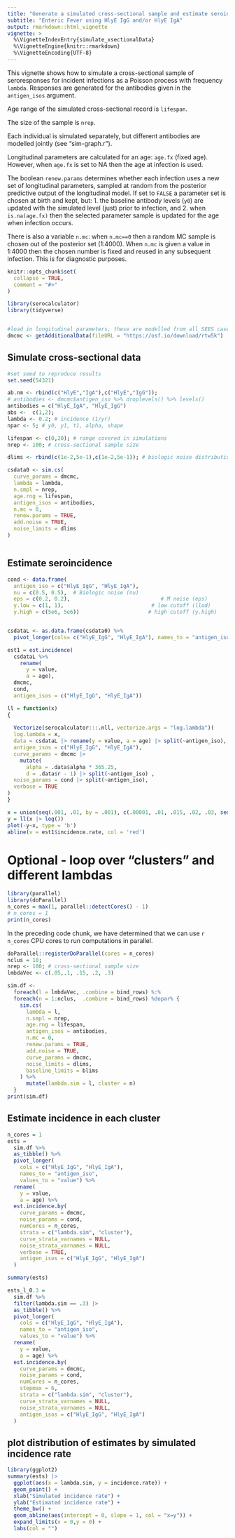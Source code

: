 ```yaml
---
title: "Generate a simulated cross-sectional sample and estimate seroincidence"
subtitle: "Enteric Fever using HlyE IgG and/or HlyE IgA"
output: rmarkdown::html_vignette
vignette: >
  %\VignetteIndexEntry{simulate_xsectionalData}
  %\VignetteEngine{knitr::rmarkdown}
  %\VignetteEncoding{UTF-8}
---
```



This vignette shows how to simulate a cross-sectional sample of 
seroresponses for incident infections as a Poisson process with frequency `lambda`. 
Responses are generated for the antibodies given in the `antigen_isos` argument.

Age range of the simulated cross-sectional record is `lifespan`.

The size of the sample is `nrep`.

Each individual is simulated separately, but different antibodies are
modelled jointly (see "sim-graph.r").

Longitudinal parameters are calculated for an age: `age.fx` (fixed age).
However, when `age.fx` is set to NA then the age at infection is used.

The boolean `renew.params` determines whether each infection uses a
new set of longitudinal parameters, sampled at random from the
posterior predictive output of  the longitudinal model. If set to `FALSE`
a parameter set is chosen at birth and kept, but:
1. the baseline antibody levels (`y0`) are updated with the simulated level
(just) prior to infection, and
2. when `is.na(age.fx)` then the selected parameter sample is updated for the
age when infection occurs.

There is also a variable `n.mc`: when `n.mc==0` then a random MC
sample is chosen out of the posterior set (1:4000). When `n.mc` is
given a value in 1:4000 then the chosen number is fixed and reused
in any subsequent infection. This is for diagnostic purposes.


```r
knitr::opts_chunk$set(
  collapse = TRUE,
  comment = "#>"
)
```


```r
library(serocalculator)
library(tidyverse)


#load in longitudinal parameters, these are modelled from all SEES cases across all ages and countries 
dmcmc <- getAdditionalData(fileURL = "https://osf.io/download/rtw5k")  

```


## Simulate cross-sectional data
```r
#set seed to reproduce results
set.seed(54321)

ab.nm <- rbind(c("HlyE","IgA"),c("HlyE","IgG"));
# antibodies <- dmcmc$antigen_iso %>% droplevels() %>% levels()
antibodies = c("HlyE_IgA", "HlyE_IgG")
abs <-  c(1,2);
lambda <- 0.2; # incidence (1/yr)
npar <- 5; # y0, y1, t1, alpha, shape

lifespan <- c(0,20); # range covered in simulations
nrep <- 100; # cross-sectional sample size

dlims <- rbind(c(1e-2,5e-1),c(1e-2,5e-1)); # biologic noise distribution

csdata0 <- sim.cs(
  curve_params = dmcmc,
  lambda = lambda,
  n.smpl = nrep,
  age.rng = lifespan,
  antigen_isos = antibodies,
  n.mc = 0,
  renew.params = TRUE,
  add.noise = TRUE,
  noise_limits = dlims
)



```

## Estimate seroincidence
```r

cond <- data.frame(
  antigen_iso = c("HlyE_IgG", "HlyE_IgA"),
  nu = c(0.5, 0.5),  # Biologic noise (nu)
  eps = c(0.2, 0.2),                             # M noise (eps)
  y.low = c(1, 1),                            # low cutoff (llod)
  y.high = c(5e6, 5e6))                      # high cutoff (y.high)


csdataL <- as.data.frame(csdata0) %>%
  pivot_longer(cols= c("HlyE_IgG", "HlyE_IgA"), names_to = "antigen_iso", values_to = "value")

est1 = est.incidence(
  csdataL %>%
    rename(
      y = value,
      a = age), 
  dmcmc, 
  cond, 
  antigen_isos = c("HlyE_IgG", "HlyE_IgA"))


```

```r

ll = function(x)
{
  
  Vectorize(serocalculator:::.nll, vectorize.args = "log.lambda")(
  log.lambda = x,
  data = csdataL |> rename(y = value, a = age) |> split(~antigen_iso),
  antigen_isos = c("HlyE_IgG", "HlyE_IgA"),
  curve_params = dmcmc |> 
    mutate(
      alpha = .data$alpha * 365.25,
      d = .data$r - 1) |> split(~antigen_iso) ,
  noise_params = cond |> split(~antigen_iso),
  verbose = TRUE
)
}

x = union(seq(.001, .01, by = .001), c(.00001, .01, .015, .02, .03, seq(.04, .5, by = .01))) |> sort()
y = ll(x |> log())
plot(-y~x, type = 'b')
abline(v = est1$incidence.rate, col = 'red')
```



# Optional - loop over "clusters" and different lambdas

```r
library(parallel)
library(doParallel)
n_cores = max(1, parallel::detectCores() - 1)
# n_cores = 1
print(n_cores)
```

In the preceding code chunk, we have determined that we can use `r n_cores` CPU cores to run computations in parallel.

```r

doParallel::registerDoParallel(cores = n_cores)
nclus = 10;
nrep <- 100; # cross-sectional sample size
lmbdaVec <- c(.05,.1, .15, .2, .3)

sim.df <- 
  foreach(l = lmbdaVec, .combine = bind_rows) %:%
  foreach(n = 1:nclus,  .combine = bind_rows) %dopar% {
    sim.cs(
      lambda = l,
      n.smpl = nrep,
      age.rng = lifespan,
      antigen_isos = antibodies,
      n.mc = 0,
      renew.params = TRUE,
      add.noise = TRUE,
      curve_params = dmcmc,
      noise_limits = dlims,
      baseline_limits = blims
    ) %>% 
      mutate(lambda.sim = l, cluster = n) 
  }
print(sim.df)
```

## Estimate incidence in each cluster

```r
n_cores = 1
ests = 
  sim.df %>% 
  as_tibble() %>%
  pivot_longer(
    cols = c("HlyE_IgG", "HlyE_IgA"), 
    names_to = "antigen_iso", 
    values_to = "value") %>%
  rename(
    y = value,
    a = age) %>% 
  est.incidence.by(
    curve_params = dmcmc,
    noise_params = cond,
    numCores = n_cores,
    strata = c("lambda.sim", "cluster"),
    curve_strata_varnames = NULL,
    noise_strata_varnames = NULL,
    verbose = TRUE,
    antigen_isos = c("HlyE_IgG", "HlyE_IgA")
  )

summary(ests)
```


```r

ests_l_0.3 = 
  sim.df %>% 
  filter(lambda.sim == .3) |> 
  as_tibble() %>%
  pivot_longer(
    cols = c("HlyE_IgG", "HlyE_IgA"), 
    names_to = "antigen_iso", 
    values_to = "value") %>%
  rename(
    y = value,
    a = age) %>% 
  est.incidence.by(
    curve_params = dmcmc,
    noise_params = cond,
    numCores = n_cores,
    stepmax = 6,
    strata = c("lambda.sim", "cluster"),
    curve_strata_varnames = NULL,
    noise_strata_varnames = NULL,
    antigen_isos = c("HlyE_IgG", "HlyE_IgA")
  )

```

## plot distribution of estimates by simulated incidence rate

```r

library(ggplot2)
summary(ests) |> 
  ggplot(aes(x = lambda.sim, y = incidence.rate)) +
  geom_point() +
  xlab("Simulated incidence rate") +
  ylab("Estimated incidence rate") +
  theme_bw() +
  geom_abline(aes(intercept = 0, slope = 1, col = "x=y")) +
  expand_limits(x = 0,y = 0) +
  labs(col = "")
```

